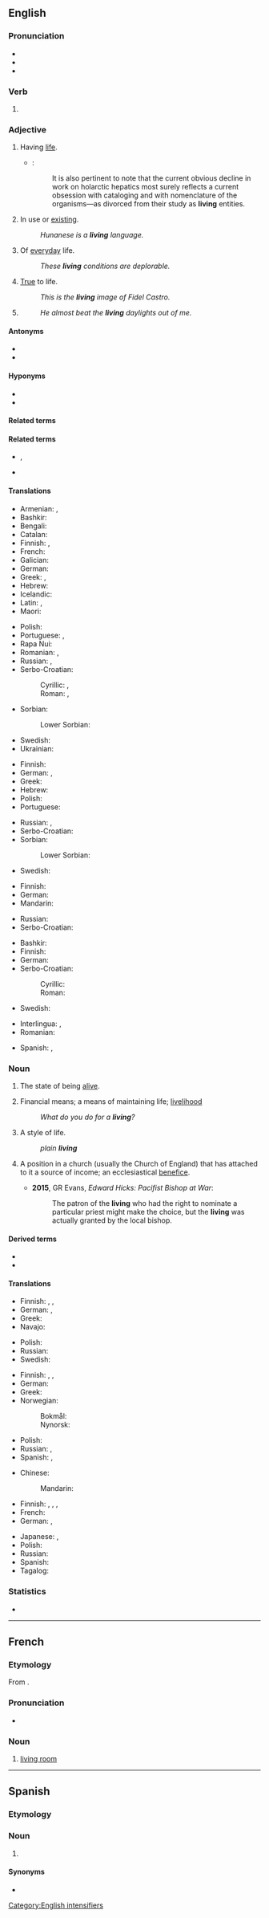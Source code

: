 ==English==
{{wikipedia}}

===Pronunciation===
* {{audio|en-us-living.ogg|Audio (US)|lang=en}}
* {{IPA|/ˈlɪvɪŋ/|lang=en}}
* {{rhymes|ɪvɪŋ|lang=en}}

===Verb===
{{head|en|present participle}}

# {{present participle of|live|lang=en|nocat=1}}

===Adjective===
{{en-adj|-}}

# Having [[life]].
#* {{RQ:Schuster Hepaticae V|ix}}:
#*: It is also pertinent to note that the current obvious decline in work on holarctic hepatics most surely reflects a current obsession with cataloging and with nomenclature of the organisms—as divorced from their study as '''living''' entities.
# In use or [[exist]]ing.
#: ''Hunanese is a '''living''' language.''
# Of [[everyday]] life.
#: ''These '''living''' conditions are deplorable.''
# [[true|True]] to life.
#: ''This is the '''living''' image of Fidel Castro.''
# {{non-gloss definition|Used as an [[intensifier]].}}
#: ''He almost beat the '''living''' daylights out of me.''

====Antonyms====
* {{l|en|dead}}
* {{l|en|nonliving}}

====Hyponyms====
* {{l|en|long-living}}
* {{l|en|longest-living}}

====Related terms====
{{rel4|lang=en|{{l|en|living death}}
|{{l|en|living end}}
|{{l|en|livingly}}
|{{l|en|living room}}
|{{l|en|living thing}}
|{{l|en|living will}}
}}

====Related terms====
* {{l|en|live}}, {{l|en|life}}
* {{l|en|alive}}

====Translations====
{{trans-top|having life}}
* Armenian: {{t+|hy|կենդանի}}, {{qualifier|colloquial, dialectal}} {{t+|hy|սաղ}}
* Bashkir: {{t|ba|тере|sc=Cyrl}}
* Bengali: {{t|bn|জীবন্ত|tr=jibôntô|sc=Beng}}
* Catalan: {{t+|ca|viu}}
* Finnish: {{t+|fi|elävä}}, {{t+|fi|elollinen}}
* French: {{t+|fr|vivant}}
* Galician: {{t+|gl|vivo}}
* German: {{t+|de|lebend}}
* Greek: {{t+|el|ζωντανός}}, {{t+|el|έμβιος}}
* Hebrew: {{t+|he|חי|tr=khay|sc=Hebr}}
* Icelandic: {{t+|is|lifandi}}
* Latin: {{t+|la|animalis}}, {{t+|la|vivus}}
* Maori: {{t|mi|kaiao}}
{{trans-mid}}
* Polish: {{t+|pl|żywy}}
* Portuguese: {{t+|pt|vivo}}, {{t+|pt|vivente}}
* Rapa Nui: {{t|rap|aringa}}
* Romanian: {{t+|ro|viu|m}}, {{t+|ro|vie|f}}
* Russian: {{t+|ru|живо́й}}, {{t+|ru|жить|alt=живу́щий}}
* Serbo-Croatian:
*: Cyrillic: {{t|sh|живети}}, {{t|sh|живјети}}
*: Roman: {{t+|sh|živeti}}, {{t+|sh|živjeti}}
* Sorbian:
*: Lower Sorbian: {{t|dsb|žywy}}
* Swedish: {{t+|sv|levande}}
* Ukrainian: {{t|uk|живий|tr=žyvýj|sc=Cyrl}}
{{trans-bottom}}

{{trans-top|in use or existing}}
* Finnish: {{t+|fi|elävä}}
* German: {{t+|de|lebend}}, {{t|de|existent}}
* Greek: {{t+|el|ζωντανός}}
* Hebrew: {{t+|he|קַיָּם|m}}
* Polish: {{t+|pl|żywy}}
* Portuguese: {{t+|pt|vivo}}
{{trans-mid}}
* Russian: {{t+|ru|жить|alt=живу́щий}}, {{t+|ru|живо́й}}
* Serbo-Croatian: {{t|sh|živuća}}
* Sorbian:
*: Lower Sorbian: {{t|dsb|žywy}}
* Swedish: {{t+|sv|levande}}
{{trans-bottom}}

{{trans-top|of everyday life}}
* Finnish: {{qualifier|in compounds}} {{t|fi|elin-}}
* German: {{t|de|Lebens-}}
* Mandarin: {{t+|cmn|生活|sc=Hani}}
{{trans-mid}}
* Russian: {{t+|ru|жи́зненный}}
* Serbo-Croatian: {{t+|sh|živući}}
{{trans-bottom}}

{{trans-top|true to life}}
* Bashkir: {{t|ba|тормошсан|sc=Cyrl}}
* Finnish: {{t+|fi|elävä}}
* German: {{t|de|lebensecht}}
* Serbo-Croatian:
*: Cyrillic: {{t|sh|жива}}
*: Roman: {{t+|sh|živa}}
{{trans-mid}}
* Swedish: {{t+|sv|levande}}
{{trans-bottom}}

{{trans-top|used as an intensifier}}
{{trans-mid}}
{{trans-bottom}}

{{checktrans-top}}
* Interlingua: {{t-check|ia|vive}}, {{t-check|ia|vivente}}
* Romanian: {{t+check|ro|viu}}
{{trans-mid}}
* Spanish: {{t+check|es|vivo}}, {{t+check|es|viviente}}
{{trans-bottom}}

===Noun===
{{en-noun|~}}

# {{lb|en|uncountable}} The state of being [[alive]].
# Financial means; a means of maintaining life; [[livelihood]]
#: ''What do you do for a '''living'''?''
# A style of life.
#: ''plain '''living''' ''
# {{lb|en|canon law}} A position in a church (usually the Church of England) that has attached to it a source of income; an ecclesiastical [[benefice]].
#* '''2015''', GR Evans, ''Edward Hicks: Pacifist Bishop at War'':
#*: The patron of the '''living''' who had the right to nominate a particular priest might make the choice, but the '''living''' was actually granted by the local bishop.

====Derived terms====
* {{l|en|it takes a heap of living to make a house a home}}
* {{l|en|make a living}}

====Translations====
{{trans-top|state of being alive}}
* Finnish: {{t+|fi|elo}}, {{t+|fi|eläminen}}, {{t+|fi|elämä}}
* German: {{t|de|Lebende|f}}, {{t|de|Lebender|m}}
* Greek: {{t+|el|ζωή|f}}
* Navajo: {{t|nv|iiná}}
{{trans-mid}}
* Polish: {{t+|pl|życie}}
* Russian: {{t+|ru|жизнь|f}}
* Swedish: {{t+|sv|liv|n}}
{{trans-bottom}}

{{trans-top|financial means; a means of maintaining life}}
* Finnish: {{qualifier|in compounds}} {{t|fi|ansio-}}, {{t+|fi|työ}}, {{t+|fi|elinkeino}}
* German: {{t+|de|Lebensunterhalt|m}}
* Greek: {{t+|el|επιούσιος|m}}
* Norwegian:
*: Bokmål: {{t|nb|levebrød|n}}
*: Nynorsk: {{t|nn|levebrød|n}}
{{trans-mid}}
* Polish: {{t+|pl|życie}}
* Russian: {{t|ru|сре́дства к существова́нию|n-p}}, {{t+|ru|жизнь|f}}
* Spanish: {{t|es|ganarse la vida}}, {{t+|es|trabajo|m}}
{{trans-bottom}}

{{trans-top|style of life}}
* Chinese:
*: Mandarin: {{t+|cmn|生活|tr=shēnghuó|sc=Hani}}
* Finnish: {{t+|fi|elämä}}, {{t+|fi|elintapa}}, {{t+|fi|elo}}, {{t+|fi|elämäntapa}}
* French: {{t+|fr|vie|f}}
* German: {{t+|de|Leben|n}}, {{t+|de|Lebensumstände|f}}
{{trans-mid}}
* Japanese: {{t|ja|暮らし|tr=くらし, kurashi|sc=Jpan}}, {{t+|ja|生活|tr=せいかつ, seikatsu|sc=Jpan}}
* Polish: {{t+|pl|życie}}
* Russian: {{t+|ru|жизнь|f}}
* Spanish: {{t|es|estilo de vida|m}}
* Tagalog: {{t|tl|pamumuhay}}
{{trans-bottom}}

===Statistics===
* {{rank|4|late|bed|530|living|view|although|knowledge}}

[[Category:English intensifiers]]

----

==French==

===Etymology===
From {{etyl|en|fr}}.

===Pronunciation===
* {{fr-IPA}}

===Noun===
{{fr-noun|m}}

# [[living room]]

----

==Spanish==

===Etymology===
{{etyl|en|es}}

===Noun===
{{es-noun|m}}

# {{l|en|living room}}

====Synonyms====
* {{l|es|sala de estar}}